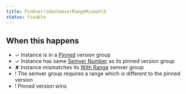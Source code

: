 ```yaml
---
title: PinOverridesSemverRangeMismatch
status: fixable
---
```


## When this happens

- ✓ Instance is in a [Pinned](VERSION_GROUP_PINNED) version group
- ✓ Instance has same [Semver Number](REF_GLOSSARY#semver-number) as its pinned version group
- ✘ Instance mismatches its [With Range](SEMVER_GROUP_WITH_RANGE) semver group
- ! The semver group requires a range which is different to the pinned version
- ! Pinned version wins
